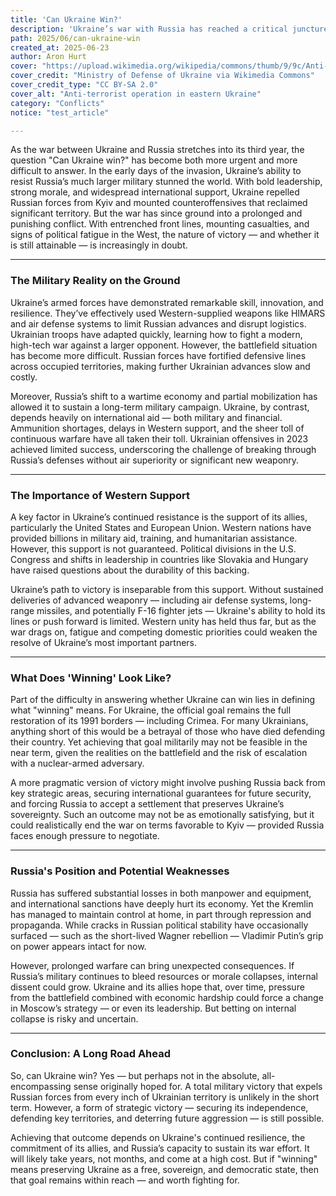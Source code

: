 ```yaml
---
title: 'Can Ukraine Win?'
description: 'Ukraine’s war with Russia has reached a critical juncture, raising the pressing question: can Ukraine still achieve victory, and what would that victory truly look like?'
path: 2025/06/can-ukraine-win
created_at: 2025-06-23
author: Aron Hurt
cover: "https://upload.wikimedia.org/wikipedia/commons/thumb/9/9c/Anti-terrorist_operation_in_eastern_Ukraine_%28War_Ukraine%29_%2827843153986%29.jpg/640px-Anti-terrorist_operation_in_eastern_Ukraine_%28War_Ukraine%29_%2827843153986%29.jpg"
cover_credit: "Ministry of Defense of Ukraine via Wikimedia Commons"
cover_credit_type: "CC BY-SA 2.0"
cover_alt: "Anti-terrorist operation in eastern Ukraine"
category: "Conflicts"
notice: "test_article"

---
```


As the war between Ukraine and Russia stretches into its third year, the question "Can Ukraine win?" has become both more urgent and more difficult to answer. In the early days of the invasion, Ukraine’s ability to resist Russia’s much larger military stunned the world. With bold leadership, strong morale, and widespread international support, Ukraine repelled Russian forces from Kyiv and mounted counteroffensives that reclaimed significant territory. But the war has since ground into a prolonged and punishing conflict. With entrenched front lines, mounting casualties, and signs of political fatigue in the West, the nature of victory — and whether it is still attainable — is increasingly in doubt.

---

### The Military Reality on the Ground

Ukraine’s armed forces have demonstrated remarkable skill, innovation, and resilience. They’ve effectively used Western-supplied weapons like HIMARS and air defense systems to limit Russian advances and disrupt logistics. Ukrainian troops have adapted quickly, learning how to fight a modern, high-tech war against a larger opponent. However, the battlefield situation has become more difficult. Russian forces have fortified defensive lines across occupied territories, making further Ukrainian advances slow and costly.

Moreover, Russia’s shift to a wartime economy and partial mobilization has allowed it to sustain a long-term military campaign. Ukraine, by contrast, depends heavily on international aid — both military and financial. Ammunition shortages, delays in Western support, and the sheer toll of continuous warfare have all taken their toll. Ukrainian offensives in 2023 achieved limited success, underscoring the challenge of breaking through Russia’s defenses without air superiority or significant new weaponry.

---

### The Importance of Western Support

A key factor in Ukraine’s continued resistance is the support of its allies, particularly the United States and European Union. Western nations have provided billions in military aid, training, and humanitarian assistance. However, this support is not guaranteed. Political divisions in the U.S. Congress and shifts in leadership in countries like Slovakia and Hungary have raised questions about the durability of this backing.

Ukraine’s path to victory is inseparable from this support. Without sustained deliveries of advanced weaponry — including air defense systems, long-range missiles, and potentially F-16 fighter jets — Ukraine's ability to hold its lines or push forward is limited. Western unity has held thus far, but as the war drags on, fatigue and competing domestic priorities could weaken the resolve of Ukraine’s most important partners.

---

### What Does 'Winning' Look Like?

Part of the difficulty in answering whether Ukraine can win lies in defining what "winning" means. For Ukraine, the official goal remains the full restoration of its 1991 borders — including Crimea. For many Ukrainians, anything short of this would be a betrayal of those who have died defending their country. Yet achieving that goal militarily may not be feasible in the near term, given the realities on the battlefield and the risk of escalation with a nuclear-armed adversary.

A more pragmatic version of victory might involve pushing Russia back from key strategic areas, securing international guarantees for future security, and forcing Russia to accept a settlement that preserves Ukraine’s sovereignty. Such an outcome may not be as emotionally satisfying, but it could realistically end the war on terms favorable to Kyiv — provided Russia faces enough pressure to negotiate.

---

### Russia's Position and Potential Weaknesses

Russia has suffered substantial losses in both manpower and equipment, and international sanctions have deeply hurt its economy. Yet the Kremlin has managed to maintain control at home, in part through repression and propaganda. While cracks in Russian political stability have occasionally surfaced — such as the short-lived Wagner rebellion — Vladimir Putin’s grip on power appears intact for now.

However, prolonged warfare can bring unexpected consequences. If Russia’s military continues to bleed resources or morale collapses, internal dissent could grow. Ukraine and its allies hope that, over time, pressure from the battlefield combined with economic hardship could force a change in Moscow’s strategy — or even its leadership. But betting on internal collapse is risky and uncertain.

---

### Conclusion: A Long Road Ahead

So, can Ukraine win? Yes — but perhaps not in the absolute, all-encompassing sense originally hoped for. A total military victory that expels Russian forces from every inch of Ukrainian territory is unlikely in the short term. However, a form of strategic victory — securing its independence, defending key territories, and deterring future aggression — is still possible.

Achieving that outcome depends on Ukraine's continued resilience, the commitment of its allies, and Russia’s capacity to sustain its war effort. It will likely take years, not months, and come at a high cost. But if "winning" means preserving Ukraine as a free, sovereign, and democratic state, then that goal remains within reach — and worth fighting for.
